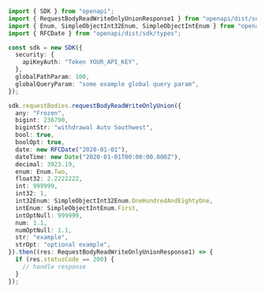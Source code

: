 ```typescript showLineNumbers copy filename="Request Body Read Write Only Union usage example"
import { SDK } from "openapi";
import { RequestBodyReadWriteOnlyUnionResponse1 } from "openapi/dist/sdk/models/operations";
import { Enum, SimpleObjectInt32Enum, SimpleObjectIntEnum } from "openapi/dist/sdk/models/shared";
import { RFCDate } from "openapi/dist/sdk/types";

const sdk = new SDK({
  security: {
    apiKeyAuth: "Token YOUR_API_KEY",
  },
  globalPathParam: 100,
  globalQueryParam: "some example global query param",
});

sdk.requestBodies.requestBodyReadWriteOnlyUnion({
  any: "Frozen",
  bigint: 236790,
  bigintStr: "withdrawal Auto Southwest",
  bool: true,
  boolOpt: true,
  date: new RFCDate("2020-01-01"),
  dateTime: new Date("2020-01-01T00:00:00.000Z"),
  decimal: 3923.19,
  enum: Enum.Two,
  float32: 2.2222222,
  int: 999999,
  int32: 1,
  int32Enum: SimpleObjectInt32Enum.OneHundredAndEightyOne,
  intEnum: SimpleObjectIntEnum.First,
  intOptNull: 999999,
  num: 1.1,
  numOptNull: 1.1,
  str: "example",
  strOpt: "optional example",
}).then((res: RequestBodyReadWriteOnlyUnionResponse1) => {
  if (res.statusCode == 200) {
    // handle response
  }
});
```
